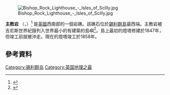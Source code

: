 {{Multiple issues|
{{Missing information|1=歷史|time=2020-07-29T04:57:25+00:00}}
{{Refimprove|time=2020-07-29T04:57:25+00:00}}
}}
[[File:Bishop_Rock_Lighthouse_-_Isles_of_Scilly.jpg|thumb]]

'''主教岩''' （{{lang-en|Bishop Rock}}，{{lang-kw|Men Epskop}}）<ref>{{cite web |url=http://www.magakernow.org.uk/default.aspx?page=520 |title=Cornish Language Partnership: Place names in the SWF |publisher=Magakernow.org.uk |accessdate=12 August 2013 |archive-url=https://web.archive.org/web/20130515091028/http://www.magakernow.org.uk/default.aspx?page=520 |archive-date=2013-05-15 |dead-url=yes }}</ref> 是[[英國|英國]]西南部的一個岩礁。該礁石位於[[錫利群島|錫利群島]]最西端。主教岩被吉尼斯世界紀錄列入世界最小的有建築的島嶼<ref>{{cite news |url=http://www.cnn.com/2013/01/30/travel/most-remote-islands/index.html?hpt=hp_c3 |title=World's 7 most dangerous and remote islands |publisher=CNN.com |date= |accessdate=12 August 2013 |archive-date=2016-08-07 |archive-url=https://web.archive.org/web/20160807192823/http://www.cnn.com/2013/01/30/travel/most-remote-islands/index.html?hpt=hp_c3 |dead-url=no }}</ref>。島上最初的燈塔修建於1847年，但竣工前就被沖走。現在的燈塔竣工於1858年。
==參考資料==
{{Reflist|30em}}
{{commons category|Bishop Rock}}
[[Category:锡利群岛|Category:锡利群岛]]
[[Category:英国地理之最|Category:英国地理之最]]
